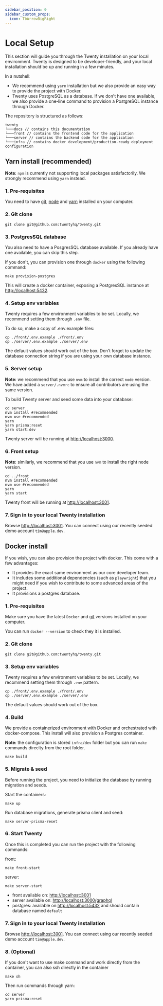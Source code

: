 ```yaml
---
sidebar_position: 0
sidebar_custom_props:
  icon: TbArrowBigRight
---
```


# Local Setup

This section will guide you through the Twenty installation on your local environment. 
Twenty is designed to be developer-friendly, and your local installation should be up and running in a few minutes.

In a nutshell:
- We recommend using `yarn` installation but we also provide an easy way to provide the project with Docker.
- Twenty uses PostgreSQL as a database. If we don't have one available, we also provide a one-line command to provision a PostgreSQL instance through Docker.

The repository is structured as follows:
```
twenty
└───docs // contains this documentation
└───front // contains the frontend code for the application
└───server // contains the backend code for the application
└───infra // contains docker development/production-ready deployment configuration
```

## Yarn install (recommended)

**Note:** `npm` is currently not supporting local packages satisfactorily. We strongly recommend using `yarn` instead.

### 1. Pre-requisites

You need to have [git](https://git-scm.com/book/en/v2/Getting-Started-Installing-Git), [node](https://nodejs.org/en/download) and [yarn](https://classic.yarnpkg.com/lang/en/docs/install/) installed on your computer.

### 2. Git clone
```
git clone git@github.com:twentyhq/twenty.git
```


### 3. PostgresSQL database
You also need to have a PosgresSQL database available. If you already have one available, you can skip this step.

If you don't, you can provision one through `docker` using the following command:

```
make provision-postgres
```

This will create a docker container, exposing a PostgresSQL instance at [http://localhost:5432](http://localhost:5432).

### 4. Setup env variables

Twenty requires a few environment variables to be set. Locally, we recommend setting them through `.env` file.

To do so, make a copy of .env.example files:
```
cp ./front/.env.example ./front/.env
cp ./server/.env.example ./server/.env
```

The default values should work out of the box. Don't forget to update the database connection string if you are using your own database instance.

### 5. Server setup

**Note:** we recommend that you use `nvm` to install the correct `node` version. We have added a `server/.nvmrc` to ensure all contributors are using the same version.

To build Twenty server and seed some data into your database:
```
cd server
nvm install #recommended
nvm use #recommended 
yarn
yarn prisma:reset
yarn start:dev
```

Twenty server will be running at [http://localhost:3000](http://localhost:3000).

### 6. Front setup

**Note:** similarly, we recommend that you use `nvm` to install the right node version.

```
cd ../front
nvm install #recommended
nvm use #recommended 
yarn
yarn start
```

Twenty front will be running at [http://localhost:3001](http://localhost:3001).

### 7. Sign in to your local Twenty installation

Browse [http://localhost:3001](http://localhost:3001). You can connect using our recently seeded demo account `tim@apple.dev`.

## Docker install

If you wish, you can also provision the project with docker. This come with a few advantages:
- It provides the exact same environment as our core developer team.
- It includes some additional dependencies (such as `playwright`) that you might need if you wish to contribute to some advanced areas of the project.
- It provisions a postgres database.

### 1. Pre-requisites

Make sure you have the latest `Docker` and [git](https://git-scm.com/book/en/v2/Getting-Started-Installing-Git) versions installed on your computer.

You can run `docker --version` to check they it is installed.

### 2. Git clone
```
git clone git@github.com:twentyhq/twenty.git
```

### 3. Setup env variables

Twenty requires a few environment variables to be set. Locally, we recommend setting them through `.env` pattern.
```
cp ./front/.env.example ./front/.env
cp ./server/.env.example ./server/.env 
```
The default values should work out of the box.

### 4. Build

We provide a containerized environment with Docker and orchestrated with docker-compose.
This install will also provision a Postgres container.

**Note:** the configuration is stored `infra/dev` folder but you can run `make` commands direclty from the root folder.

```
make build
```

### 5. Migrate & seed

Before running the project, you need to initialize the database by running migration and seeds.

Start the containers:
```
make up
```

Run database migrations, generate prisma client and seed:
```
make server-prisma-reset
```

### 6. Start Twenty

Once this is completed you can run the project with the following commands:

front:
```
make front-start
```

server:
```
make server-start
```

- front available on: [http://localhost:3001](http://localhost:3001)
- server available on: [http://localhost:3000/graphql](http://localhost:3000/graphql)
- postgres: available on [http://localhost:5432](http://localhost:5432) and should contain database named `default`

### 7. Sign in to your local Twenty installation

Browse [http://localhost:3001](http://localhost:3001). You can connect using our recently seeded demo account `tim@apple.dev`.

### 8. (Optional)

If you don't want to use make command and work directly from the container, you can also ssh directly in the container 

```
make sh
```
Then run commands through yarn:
```
cd server
yarn prisma:reset
```